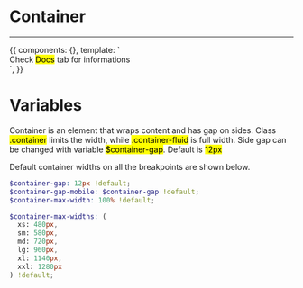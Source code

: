 
<Meta title='3. Layout|Container' />


# Container

<hr/>

<Story name='Variables'>
  {{
    components: {},
    template: `<div>Check <mark>Docs</mark> tab for informations</div>`,
  }}
</Story>

# Variables

Container is an element that wraps content and has gap on sides. Class <mark>.container</mark> limits the width, while <mark>.container-fluid</mark> is full width.
Side gap can be changed with variable <mark>$container-gap</mark>. Default is <mark>12px</mark>

Default container widths on all the breakpoints are shown below.


```scss
$container-gap: 12px !default;
$container-gap-mobile: $container-gap !default;
$container-max-width: 100% !default;

$container-max-widths: (
  xs: 480px,
  sm: 580px,
  md: 720px,
  lg: 960px,
  xl: 1140px,
  xxl: 1280px
) !default;
```

